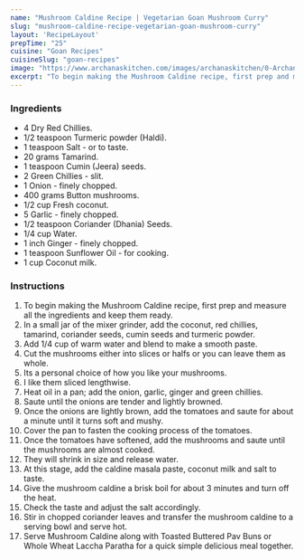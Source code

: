 ---
name: "Mushroom Caldine Recipe | Vegetarian Goan Mushroom Curry"
slug: "mushroom-caldine-recipe-vegetarian-goan-mushroom-curry"
layout: 'RecipeLayout'
prepTime: "25"
cuisine: "Goan Recipes"
cuisineSlug: "goan-recipes"
image: "https://www.archanaskitchen.com/images/archanaskitchen/0-Archanas-Kitchen-Recipes/2020/Mushroom_Caldine_Recipe___Vegetarian_Goan_Mushroom_Curry_11_1600.jpg"
excerpt: "To begin making the Mushroom Caldine recipe, first prep and measure all the ingredients and keep them ready"
---

### Ingredients

- 4 Dry Red Chillies.
- 1/2 teaspoon Turmeric powder (Haldi).
- 1 teaspoon Salt - or to taste.
- 20 grams Tamarind.
- 1 teaspoon Cumin (Jeera) seeds.
- 2 Green Chillies - slit.
- 1 Onion - finely chopped.
- 400 grams Button mushrooms.
- 1/2 cup Fresh coconut.
- 5 Garlic - finely chopped.
- 1/2 teaspoon Coriander (Dhania) Seeds.
- 1/4 cup Water.
- 1 inch Ginger - finely chopped.
- 1 teaspoon Sunflower Oil - for cooking.
- 1 cup Coconut milk.

### Instructions

1. To begin making the Mushroom Caldine recipe, first prep and measure all the ingredients and keep them ready.
1. In a small jar of the mixer grinder, add the coconut, red chillies, tamarind, coriander seeds, cumin seeds and turmeric powder.
1. Add 1/4 cup of warm water and blend to make a smooth paste.
1. Cut the mushrooms either into slices or halfs or you can leave them as whole.
1. Its a personal choice of how you like your mushrooms.
1. I like them sliced lengthwise.
1. Heat oil in a pan; add the onion, garlic, ginger and green chillies.
1. Saute until the onions are tender and lightly browned.
1. Once the onions are lightly brown, add the tomatoes and saute for about a minute until it turns soft and mushy.
1. Cover the pan to fasten the cooking process of the tomatoes.
1. Once the tomatoes have softened, add the mushrooms and saute until the mushrooms are almost cooked.
1. They will shrink in size and release water.
1. At this stage, add the caldine masala paste, coconut milk and salt to taste.
1. Give the mushroom caldine a brisk boil for about 3 minutes and turn off the heat.
1. Check the taste and adjust the salt accordingly.
1. Stir in chopped coriander leaves and transfer the mushroom caldine to a serving bowl and serve hot.
1. Serve Mushroom Caldine along with Toasted Buttered Pav Buns or Whole Wheat Laccha Paratha for a quick simple delicious meal together.
